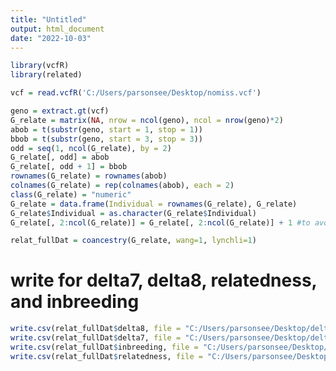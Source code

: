---
title: "Untitled"
output: html_document
date: "2022-10-03"
---
```{r}
library(vcfR)
library(related)
```

```{r}
vcf = read.vcfR('C:/Users/parsonsee/Desktop/nomiss.vcf')

geno = extract.gt(vcf)
G_relate = matrix(NA, nrow = ncol(geno), ncol = nrow(geno)*2)
abob = t(substr(geno, start = 1, stop = 1))
bbob = t(substr(geno, start = 3, stop = 3))
odd = seq(1, ncol(G_relate), by = 2)
G_relate[, odd] = abob
G_relate[, odd + 1] = bbob
rownames(G_relate) = rownames(abob)
colnames(G_relate) = rep(colnames(abob), each = 2)
class(G_relate) = "numeric"
G_relate = data.frame(Individual = rownames(G_relate), G_relate)
G_relate$Individual = as.character(G_relate$Individual)
G_relate[, 2:ncol(G_relate)] = G_relate[, 2:ncol(G_relate)] + 1 #to avoid 0s in data
```

```{r}
relat_fullDat = coancestry(G_relate, wang=1, lynchli=1)
```

# write for delta7, delta8, relatedness, and inbreeding 


```{r}
write.csv(relat_fullDat$delta8, file = "C:/Users/parsonsee/Desktop/delta8_nomiss.csv")
write.csv(relat_fullDat$delta7, file = "C:/Users/parsonsee/Desktop/delta7_nomiss.csv")
write.csv(relat_fullDat$inbreeding, file = "C:/Users/parsonsee/Desktop/inbreeding_nomiss.csv")
write.csv(relat_fullDat$relatedness, file = "C:/Users/parsonsee/Desktop/relatedness_nomiss.csv")
```

